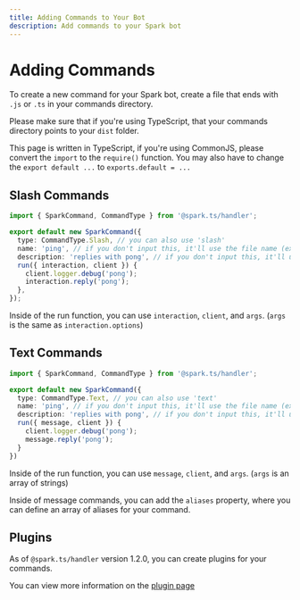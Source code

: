 ```yaml
---
title: Adding Commands to Your Bot
description: Add commands to your Spark bot
---
```


# Adding Commands

To create a new command for your Spark bot, create a file that ends with `.js` or `.ts` in your commands directory.

Please make sure that if you're using TypeScript, that your commands directory points to your `dist` folder.

This page is written in TypeScript, if you're using CommonJS, please convert the `import` to the `require()` function. You may also have to change the `export default ...` to `exports.default = ...`

## Slash Commands

```ts filename="src/commands/ping.ts"
import { SparkCommand, CommandType } from '@spark.ts/handler';

export default new SparkCommand({
  type: CommandType.Slash, // you can also use 'slash'
  name: 'ping', // if you don't input this, it'll use the file name (ex: foo.ts -> 'foo')
  description: 'replies with pong', // if you don't input this, it'll use '...'
  run({ interaction, client }) {
    client.logger.debug('pong');
    interaction.reply('pong');
  },
});
```

Inside of the run function, you can use `interaction`, `client`, and `args`. (`args` is the same as `interaction.options`)

## Text Commands

```ts filename="src/commands/ping.ts"
import { SparkCommand, CommandType } from '@spark.ts/handler';

export default new SparkCommand({
  type: CommandType.Text, // you can also use 'text'
  name: 'ping', // if you don't input this, it'll use the file name (ex: foo.ts -> 'foo')
  description: 'replies with pong', // if you don't input this, it'll use '...'
  run({ message, client }) {
    client.logger.debug('pong');
    message.reply('pong');
  }
})
```

Inside of the run function, you can use `message`, `client`, and `args`. (`args` is an array of strings)

Inside of message commands, you can add the `aliases` property, where you can define an array of aliases for your command.

## Plugins

As of `@spark.ts/handler` version 1.2.0, you can create plugins for your commands.

You can view more information on the [plugin page](/docs/core-concepts/adding-plugins)
